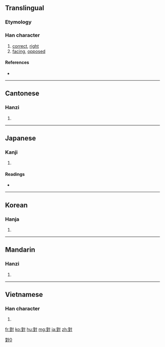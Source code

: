 {{also|対|对}}
==Translingual==
{{stroke order|type=animate}}

===Etymology===
{{Han compound|丵|士|寸|ls=ic}}

===Han character===
{{Han char|rn=41|rad=寸|as=11|sn=14|four=3410<sub>0</sub>|canj=廿土木戈 (TGDI)|ids=⿰⿱业⺷寸}}

# [[correct]], [[right]]
# [[facing]], [[opposed]]

====References====
* {{Han ref|kx=0296.070|dkj=07457|hdz=10511.090|uh=5C0D|ud=23565|bh=B9EF|bd=47599}}

----

==Cantonese==

===Hanzi===
{{yue-hanzi|jyut=deoi3|y=deui3|sim=对}}

# {{defn|Cantonese|sort=寸11}}

----

==Japanese==

===Kanji===
{{ja-kanji|grade=|rs=寸11}}

# {{defn|Japanese}}

====Readings====
* {{ja-readings|on=[[たい]] (tai), [[つい]] (tsui)|kun=[[こたえる]] (kotaeru), [[むかう]] (mukau), [[そろい]] (soroi), [[ならぶ]] (narabu), [[あいて]] (aite)}}

----

==Korean==

===Hanja===
{{ko-hanja|hangeul=대|rv=dae|mr=tae}}

# {{defn|Korean|sort=寸11}}

----

==Mandarin==

===Hanzi===
{{cmn-hanzi|sim=对|pin=[[duì]] ([[dui4]])|wg=tui<sup>4</sup>}}

# {{defn|Mandarin|sort=寸11}}

[[Category:CJKV characters simplified differently in Japan and China|對0]]

----

==Vietnamese==

===Han character===
{{vi-hantu|[[đối]], [[đỗi]], [[dối]], [[đôi]], [[nhói]], [[tối]], [[tụi]]}}

# {{defn|Vietnamese}}

[[fr:對]]
[[ko:對]]
[[hu:對]]
[[mg:對]]
[[ja:對]]
[[zh:對]]